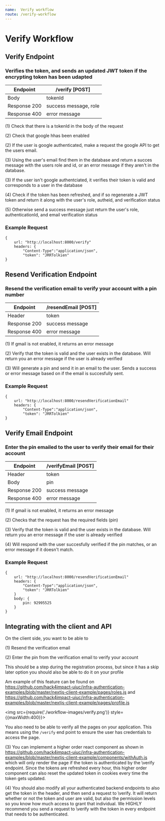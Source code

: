 ```yaml
---
name:  Verify workflow
route: /verify-workflow
---
```


# Verify Workflow

## Verify Endpoint
### Verifies the token, and sends an updated JWT token if the encrypting token has been udapted

| Endpoint | /verify [POST] |
| ------ | ----------- |
| Body   | tokenId |
| Response 200 | success message, role |
| Response 400 | error message |

(1) Check that there is a tokenId in the body of the request

(2) Check that google hhas been enabled

(2) If the user is google authenticated, make a request the google API to get the users email.

(3) Using the user's email find them in the database and return a succes message with the users role and id, or an error message if they aren't in the database.

(3) If the user isn't google authentciated, it verifies their token is valid and corresponds to a user in the database

(4) Check if the token has been refreshed, and if so regenerate a JWT token and return it along with the user's role, autheid, and verification status

(5) Otherwise send a success message just return the user's role, authenticationId, and email verification status

### Example Request 
    {
        url: "http://localhost:8000/verify"
        headers: {
            "Content-Type":"application/json",
            "token": "JRRTolkien"
    }



## Resend Verification Endpoint

### Resend the verification email to verify your account with a pin number

| Endpoint | /resendEmail [POST] |
| ------ | ----------- |
| Header   | token |
| Response 200 | success message |
| Response 400 | error message |


(1) If gmail is not enabled, it returns an error message

(2) Verify that the token is valid and the user exists in the database. Will return you an error message if the user is already verified 

(3) Will generate a pin and send it in an email to the user. Sends a success or error message based on if the email is succesfully sent. 

### Example Request 

    {
        url: "http://localhost:8000/resendVerificationEmail"
        headers: {
            "Content-Type":"application/json",
            "token": "JRRTolkien"
    }


## Verify Email Endpoint

### Enter the pin emailed to the user to verify their email for their account

| Endpoint | /verifyEmail [POST] |
| ------ | ----------- |
| Header   | token |
| Body   | pin |
| Response 200 | success message |
| Response 400 | error message |

(1) If gmail is not enabled, it returns an error message

(2) Checks that the request has the required fields (pin) 

(3) Verify that the token is valid and the user exists in the database. Will return you an error message if the user is already verified 

(4) Will respond with the user succesfully verified if the pin matches, or an error message if it doesn't match. 

### Example Request 
    
    {
        url: "http://localhost:8000/resendVerificationEmail"
        headers: {
            "Content-Type":"application/json",
            "token": "JRRTolkien"
        }
        body: {
            pin: 92995525
        }
    }
    

## Integrating with the client and API


On the client side, you want to be able to

(1) Resend the verification email

(2) Enter the pin from the verification email to verify your account

This should be a step during the registration process, but since it has a skip later option you should also be able to do it on your profile 

Am example of this feature can be found on https://github.com/hack4impact-uiuc/infra-authentication-examples/blob/master/nextjs-client-example/pages/roles.js and https://github.com/hack4impact-uiuc/infra-authentication-examples/blob/master/nextjs-client-example/pages/profile.js

<img src={require('./workflow-images/verify.png')} style={{maxWidth:400}}></img>


You also need to be able to verify all the pages on your application. This means using the ```/verify``` end point to ensure the user has credentials to access the page. 

(3) You can implememt a higher order react component as shown in https://github.com/hack4impact-uiuc/infra-authentication-examples/blob/master/nextjs-client-example/components/withAuth.js which will only render the page if the token is authenticated by the \verify endpoint. Since the tokens are refreshed every hour, this higher order component can also reset the updated token in cookies every time the token gets updated. 

(4) You should also modify all your authenticated backend endpoints to also get the token in the header, and then send a request to \verify. It will return whether or not the token and user are valid, but also the permission levels so you know how much access to grant  that individual. We HIGHLY recommend you send a request to \verify with the token in every endpoint that needs to be authenticated.




